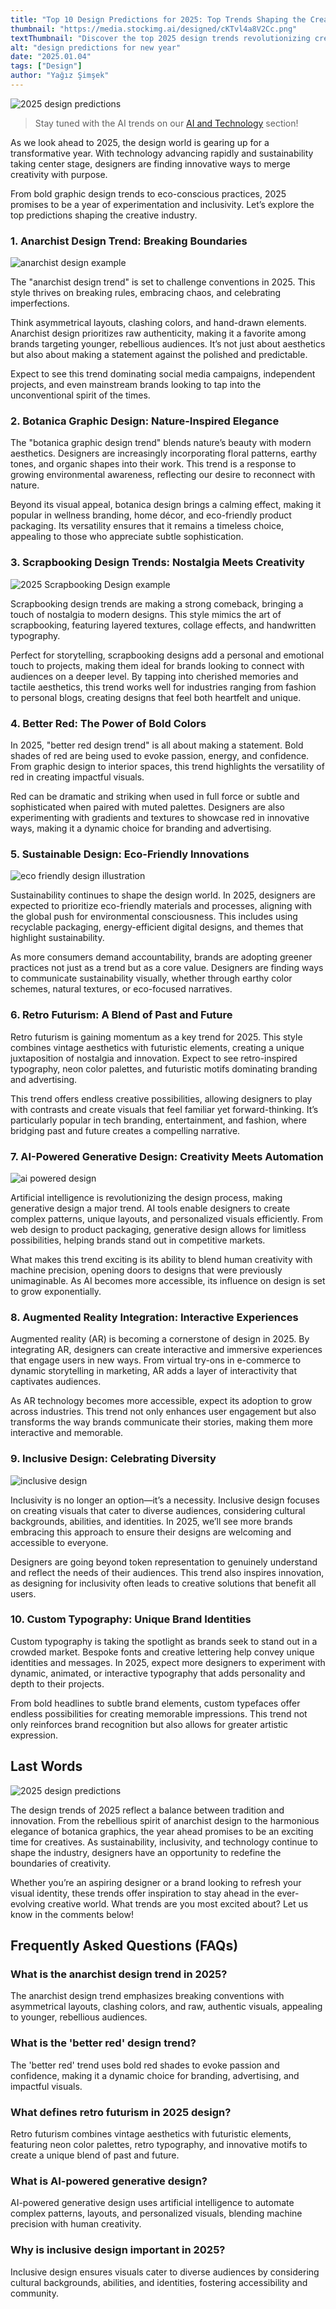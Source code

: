 ```yaml
---
title: "Top 10 Design Predictions for 2025: Top Trends Shaping the Creative World"
thumbnail: "https://media.stockimg.ai/designed/cKTvl4a8V2Cc.png"
textThumbnail: "Discover the top 2025 design trends revolutionizing creativity, from anarchist design and botanica graphics to sustainable practices and AI-powered innovations. Explore how inclusivity and AR integration are shaping the future of design. Perfect for designers and brands seeking inspiration!"
alt: "design predictions for new year"
date: "2025.01.04"
tags: ["Design"]
author: "Yağız Şimşek"
---
```


![2025 design predictions](https://media.stockimg.ai/designed/cKTvl4a8V2Cc.png)

> Stay tuned with the AI trends on our [AI and Technology](https://stockimg.ai/blog/ai-and-technology) section!

As we look ahead to 2025, the design world is gearing up for a transformative year. With technology advancing rapidly and sustainability taking center stage, designers are finding innovative ways to merge creativity with purpose. 

From bold graphic design trends to eco-conscious practices, 2025 promises to be a year of experimentation and inclusivity. Let’s explore the top predictions shaping the creative industry.

### 1. Anarchist Design Trend: Breaking Boundaries

![anarchist design example](https://media.stockimg.ai/designed/X6KI3aT4s78f.png)

The "anarchist design trend" is set to challenge conventions in 2025. This style thrives on breaking rules, embracing chaos, and celebrating imperfections. 

Think asymmetrical layouts, clashing colors, and hand-drawn elements. Anarchist design prioritizes raw authenticity, making it a favorite among brands targeting younger, rebellious audiences. It’s not just about aesthetics but also about making a statement against the polished and predictable. 

Expect to see this trend dominating social media campaigns, independent projects, and even mainstream brands looking to tap into the unconventional spirit of the times.

### 2. Botanica Graphic Design: Nature-Inspired Elegance

The "botanica graphic design trend" blends nature’s beauty with modern aesthetics. Designers are increasingly incorporating floral patterns, earthy tones, and organic shapes into their work. This trend is a response to growing environmental awareness, reflecting our desire to reconnect with nature.

Beyond its visual appeal, botanica design brings a calming effect, making it popular in wellness branding, home décor, and eco-friendly product packaging. Its versatility ensures that it remains a timeless choice, appealing to those who appreciate subtle sophistication.

### 3. Scrapbooking Design Trends: Nostalgia Meets Creativity

![2025 Scrapbooking Design example](https://media.stockimg.ai/image/v2/Y0G-UmLxIPF0.png)

Scrapbooking design trends are making a strong comeback, bringing a touch of nostalgia to modern designs. This style mimics the art of scrapbooking, featuring layered textures, collage effects, and handwritten typography.

Perfect for storytelling, scrapbooking designs add a personal and emotional touch to projects, making them ideal for brands looking to connect with audiences on a deeper level. By tapping into cherished memories and tactile aesthetics, this trend works well for industries ranging from fashion to personal blogs, creating designs that feel both heartfelt and unique.

### 4. Better Red: The Power of Bold Colors

In 2025, "better red design trend" is all about making a statement. Bold shades of red are being used to evoke passion, energy, and confidence. From graphic design to interior spaces, this trend highlights the versatility of red in creating impactful visuals.

Red can be dramatic and striking when used in full force or subtle and sophisticated when paired with muted palettes. Designers are also experimenting with gradients and textures to showcase red in innovative ways, making it a dynamic choice for branding and advertising.

### 5. Sustainable Design: Eco-Friendly Innovations

![eco friendly design illustration](https://media.stockimg.ai/image/v2/nWlS8H20eQ8R.png)

Sustainability continues to shape the design world. In 2025, designers are expected to prioritize eco-friendly materials and processes, aligning with the global push for environmental consciousness. This includes using recyclable packaging, energy-efficient digital designs, and themes that highlight sustainability.

As more consumers demand accountability, brands are adopting greener practices not just as a trend but as a core value. Designers are finding ways to communicate sustainability visually, whether through earthy color schemes, natural textures, or eco-focused narratives.

### 6. Retro Futurism: A Blend of Past and Future

Retro futurism is gaining momentum as a key trend for 2025. This style combines vintage aesthetics with futuristic elements, creating a unique juxtaposition of nostalgia and innovation. Expect to see retro-inspired typography, neon color palettes, and futuristic motifs dominating branding and advertising.

This trend offers endless creative possibilities, allowing designers to play with contrasts and create visuals that feel familiar yet forward-thinking. It’s particularly popular in tech branding, entertainment, and fashion, where bridging past and future creates a compelling narrative.

### 7. AI-Powered Generative Design: Creativity Meets Automation

![ai powered design](https://media.stockimg.ai/image/v2/0gwpXm4WsMBF.png)

Artificial intelligence is revolutionizing the design process, making generative design a major trend. AI tools enable designers to create complex patterns, unique layouts, and personalized visuals efficiently. From web design to product packaging, generative design allows for limitless possibilities, helping brands stand out in competitive markets.

What makes this trend exciting is its ability to blend human creativity with machine precision, opening doors to designs that were previously unimaginable. As AI becomes more accessible, its influence on design is set to grow exponentially.

### 8. Augmented Reality Integration: Interactive Experiences

Augmented reality (AR) is becoming a cornerstone of design in 2025. By integrating AR, designers can create interactive and immersive experiences that engage users in new ways. From virtual try-ons in e-commerce to dynamic storytelling in marketing, AR adds a layer of interactivity that captivates audiences.

As AR technology becomes more accessible, expect its adoption to grow across industries. This trend not only enhances user engagement but also transforms the way brands communicate their stories, making them more interactive and memorable.

### 9. Inclusive Design: Celebrating Diversity

![inclusive design](https://media.stockimg.ai/image/v2/Psr-qUsHaeOf.png)

Inclusivity is no longer an option—it’s a necessity. Inclusive design focuses on creating visuals that cater to diverse audiences, considering cultural backgrounds, abilities, and identities. In 2025, we’ll see more brands embracing this approach to ensure their designs are welcoming and accessible to everyone.

Designers are going beyond token representation to genuinely understand and reflect the needs of their audiences. This trend also inspires innovation, as designing for inclusivity often leads to creative solutions that benefit all users.

### 10. Custom Typography: Unique Brand Identities

Custom typography is taking the spotlight as brands seek to stand out in a crowded market. Bespoke fonts and creative lettering help convey unique identities and messages. In 2025, expect more designers to experiment with dynamic, animated, or interactive typography that adds personality and depth to their projects.

From bold headlines to subtle brand elements, custom typefaces offer endless possibilities for creating memorable impressions. This trend not only reinforces brand recognition but also allows for greater artistic expression.

## Last Words

![2025 design predictions](https://media.stockimg.ai/designed/l_mU-T9Y1tzh.png)

The design trends of 2025 reflect a balance between tradition and innovation. From the rebellious spirit of anarchist design to the harmonious elegance of botanica graphics, the year ahead promises to be an exciting time for creatives. As sustainability, inclusivity, and technology continue to shape the industry, designers have an opportunity to redefine the boundaries of creativity.

Whether you’re an aspiring designer or a brand looking to refresh your visual identity, these trends offer inspiration to stay ahead in the ever-evolving creative world. What trends are you most excited about? Let us know in the comments below!

## Frequently Asked Questions (FAQs)

### What is the anarchist design trend in 2025?
The anarchist design trend emphasizes breaking conventions with asymmetrical layouts, clashing colors, and raw, authentic visuals, appealing to younger, rebellious audiences.

### What is the 'better red' design trend?
The 'better red' trend uses bold red shades to evoke passion and confidence, making it a dynamic choice for branding, advertising, and impactful visuals.

### What defines retro futurism in 2025 design?
Retro futurism combines vintage aesthetics with futuristic elements, featuring neon color palettes, retro typography, and innovative motifs to create a unique blend of past and future.

### What is AI-powered generative design?
AI-powered generative design uses artificial intelligence to automate complex patterns, layouts, and personalized visuals, blending machine precision with human creativity.

### Why is inclusive design important in 2025?
Inclusive design ensures visuals cater to diverse audiences by considering cultural backgrounds, abilities, and identities, fostering accessibility and community.